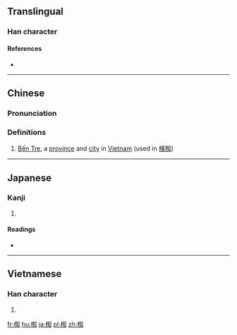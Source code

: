 ==Translingual==

===Han character===
{{Han char|rn=75|rad=木|as=08|sn=12|four=46900|canj=DOKR|ids=⿰木知}}

====References====
* {{Han ref|kx=0537.131|hdz=21233.060|uh=6925|ud=26917|bh=D9D8|bd=55768}}

----

==Chinese==
{{zh-forms}}

===Pronunciation===
{{zh-pron
|m=zhī
|c=zi1
|mc=
|oc=
|ma=
|cat=pn
}}

===Definitions===
# [[w:Bến Tre|Bến Tre]], a [[province]] and [[city]] in [[Vietnam]] (used in [[檳椥]])

----

==Japanese==

===Kanji===
{{ja-kanji|grade=|rs=木08}}

# {{defn|lang=ja|sort=木08}}

====Readings====
* {{ja-readings|on=|kun=[[なぎ]] (nagi)}}

----

==Vietnamese==

===Han character===
{{vi-hantu|[[tre]], [[tri]]|rs=木08}}

# {{defn|lang=vi|sort=木08}}

[[fr:椥]]
[[hu:椥]]
[[ja:椥]]
[[pl:椥]]
[[zh:椥]]